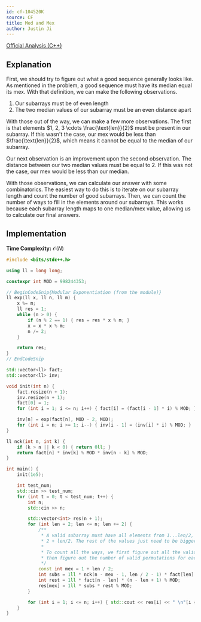```yaml
---
id: cf-104520K
source: CF
title: Med and Mex
author: Justin Ji
---
```


[Official Analysis (C++)](https://codeforces.com/blog/entry/119632)

## Explanation

First, we should try to figure out what a good sequence
generally looks like. As mentioned in the problem, a good
sequence must have its median equal its mex. With that definition, we can make the following
observations.

1. Our subarrays must be of even length
2. The two median values of our subarray must be an even distance apart

With those out of the way, we can make a few more observations. The first is that
elements $1, 2, 3 \cdots \frac{\text{len}}{2}$ must be present
in our subarray. If this wasn't the case, our mex would be less than $\frac{\text{len}}{2}$,
which means it cannot be equal to the median of our subarray.

Our next observation is an improvement upon the second observation. The distance
between our two median values must be equal to $2$. If this was not the case,
our mex would be less than our median.

With those observations, we can calculate our answer with some combinatorics.
The easiest way to do this is to iterate on our subarray length and count the
number of good subarrays. Then, we can count the number
of ways to fill in the elements around our subarrays. This works because each
subarray length maps to one median/mex value, allowing us to calculate
our final answers.

## Implementation

**Time Complexity:** $\mathcal{O}(N)$

<LanguageSection>
<CPPSection>

```cpp
#include <bits/stdc++.h>

using ll = long long;

constexpr int MOD = 998244353;

// BeginCodeSnip{Modular Exponentiation (from the module)}
ll exp(ll x, ll n, ll m) {
	x %= m;
	ll res = 1;
	while (n > 0) {
		if (n % 2 == 1) { res = res * x % m; }
		x = x * x % m;
		n /= 2;
	}

	return res;
}
// EndCodeSnip

std::vector<ll> fact;
std::vector<ll> inv;

void init(int n) {
	fact.resize(n + 1);
	inv.resize(n + 1);
	fact[0] = 1;
	for (int i = 1; i <= n; i++) { fact[i] = (fact[i - 1] * i) % MOD; }

	inv[n] = exp(fact[n], MOD - 2, MOD);
	for (int i = n; i >= 1; i--) { inv[i - 1] = (inv[i] * i) % MOD; }
}

ll nck(int n, int k) {
	if (k > n || k < 0) { return 0ll; }
	return fact[n] * inv[k] % MOD * inv[n - k] % MOD;
}

int main() {
	init(1e5);

	int test_num;
	std::cin >> test_num;
	for (int t = 0; t < test_num; t++) {
		int n;
		std::cin >> n;

		std::vector<int> res(n + 1);
		for (int len = 2; len <= n; len += 2) {
			/**
			 * A valid subarray must have all elements from 1...len/2, and also have
			 * 2 + len/2. The rest of the values just need to be bigger than 2 + len/2.
			 *
			 * To count all the ways, we first figure out all the valid subarrays, and
			 * then figure out the number of valid permutations for each subarray.
			 */
			const int mex = 1 + len / 2;
			int subs = 1ll * nck(n - mex - 1, len / 2 - 1) * fact[len] % MOD;
			int rest = 1ll * fact[n - len] * (n - len + 1) % MOD;
			res[mex] = 1ll * subs * rest % MOD;
		}

		for (int i = 1; i <= n; i++) { std::cout << res[i] << " \n"[i == n]; }
	}
}
```

</CPPSection>
</LanguageSection>
